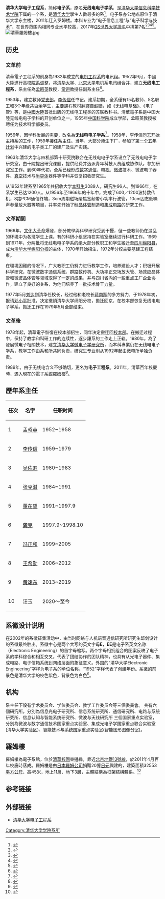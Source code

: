 {{TA
|G1=IT
|G2=電子學
}}
{{Infobox University Department
 |名称              = 清华大学电子工程系
 |其他名称        = Department of Electronic Engineering, Tsinghua University
 |徽标              = [[File:Department_of_Electronic_Engineering,_Tsinghua_University.svg|200px]]
 |徽标说明        =
 |隶属              =[[清华大学|清华大学]][[清华大学信息科学技术学院|信息科学技术学院]]
 |建立时间        =1952年
 |关闭时间        =
 |类型              =系
 |下属              =3个国家重点实验室、6個研究所
 |主管官员        =
 |主席              =
 |党委书记        = 金德鹏 
 |院长              =
 |系主任           = 汪玉
 |所长              =
 |部长              =
 |主任              =
 |头衔              =
 |头衔人名        =
 |教师              =
 |员工              =
 |学生              =
 |本科生           =1018人<ref>{{cite web |url=http://www.tsinghua.edu.cn/publish/ee/3708/index.html |title=首页  ›招生教学  ›本科生  ›本科生统计信息 |access-date=2016-06-15 |archive-url=https://web.archive.org/web/20160722112520/http://www.tsinghua.edu.cn/publish/ee/3708/index.html |archive-date=2016-07-22 |dead-url=yes }}</ref>
 |研究生           =495人
 |博士生           =445人
 |其他学生        =
 |地址              = {{CHN}}[[北京市|北京市]][[海淀区|海淀区]][[清华园|清华园]]
 |国家              =中華人民共和國
 |省                 =
 |市                 =北京市
 |坐标              =
 |网址              =http://www.ee.tsinghua.edu.cn/
 |标志              =
 |脚注              =
}}
'''清华大学电子工程系'''，简称'''电子系'''，原名'''无线电电子学系'''，是[[清华大学|清华大学]][[清华大学信息科学技术学院|信息科学技术学院]]下属的一个系，是[[清华大学|清华大学]]學生人數最多的系<ref>{{cite web |url=http://www.tsinghua.edu.cn/publish/ee/3704/ |title=清华大学电子工程系概况 |access-date=2016-06-15 |archive-url=https://web.archive.org/web/20160809140035/http://www.tsinghua.edu.cn/publish/ee/3704/ |archive-date=2016-08-09 |dead-url=yes }}</ref>。电子系办公地点原位于清华大学东主楼，2011年迁入罗姆楼。本科专业为“电子信息工程”与“电子科学与技术”，在世界范围内相同专业水平较高，2017年[[QS世界大学排名|QS世界大学排名]]中排第7名<ref>{{Cite web |url=https://www.topuniversities.com/university-rankings/university-subject-rankings/2017/engineering-electrical-electronic |title=The world's top universities for electrical & electronic engineering |accessdate=2017-03-11 |author= |date= |year=2017 |month= |format= |work= |publisher=[[Quacquarelli_Symonds|Quacquarelli Symonds Limited]] |pages= |language=en |doi= |archiveurl=https://web.archive.org/web/20170311164400/https://www.topuniversities.com/university-rankings/university-subject-rankings/2017/engineering-electrical-electronic |archivedate=2017-03-11 |quote= |dead-url=no }}</ref><ref>{{cite web |url=http://www.ee.tsinghua.edu.cn/intro/intro.htm |title=清华大学电子工程系简介 |deadurl=yes |archiveurl=https://web.archive.org/web/20100127182526/http://www.ee.tsinghua.edu.cn/intro/intro.htm |archivedate=2010-01-27 }}</ref><ref>{{cite web |url=http://edu.sina.com.cn/gaokao/2009-06-06/2059203357.shtml |title=新浪教育：清华大学电子工程系基本概况 |access-date=2010-09-28 |archive-date=2019-08-15 |archive-url=https://web.archive.org/web/20190815202525/http://edu.sina.com.cn/gaokao/2009-06-06/2059203357.shtml |dead-url=no }}</ref><ref>{{cite web |url=http://www.cnedu.cn/news/2004/9/ta72535111102940021520.html |title=考研教育网：清华大学电子工程系 |access-date=2010-09-28 |archive-date=2019-08-14 |archive-url=https://web.archive.org/web/20190814160902/http://www.cnedu.cn/news/2004/9/ta72535111102940021520.html |dead-url=no }}</ref>。
[[File:清華羅姆樓.jpg|thumb]]
==历史==
===文革前===
清華電子工程系的前身為1932年成立的[[清華大學電機工程系|电机工程系]]的电讯组。1952年9月，中國大陸進行高校[[院系调整|院系调整]]，將[[清华大学|清华大学]]、[[北京大学|北京大学]]电机系电讯组合并，建立'''无线电工程系'''，系主任為[[孟昭英|孟昭英]]教授，[[常迥|常迥]]教授任副系主任<ref>{{cite web |url=http://www.ee.tsinghua.edu.cn/publish/ee/3685/index.html |title=清华大学电子工程系系史 |access-date=2016-06-14 |archive-date=2020-09-27 |archive-url=https://web.archive.org/web/20200927232713/http://www.ee.tsinghua.edu.cn/publish/ee/3685/index.html |dead-url=no }}</ref>。

1953年，建立教师[[中國共產黨|党支部]]，[[李传信|李传信]]任书记。建系初期，全系僅有15名教师、5名职工和3个年级共百余学生，主要課程教材翻譯自[[蘇聯|蘇聯]]，如《无线电基础》、《电子管》等，是[[中國大陸|中國大陸]]首批出版的无线电工程类的苏联教科书。清華電子系是中国大陸无线电电子学科的开创单位之一，1955年[[中国科学院|中国科学院]]成立学部，孟昭英教授被聘任为技术科学部委员。

1956年，因学科发展的需要，改名為'''无线电电子学系'''<ref>{{cite web |url=https://books.google.com.tw/books?id=2wPeSh93IGMC&pg=PA68&lpg=PA68&dq=1956%E5%B9%B4%EF%BC%8C%E6%94%B9%E5%90%8D%E7%84%A1%E7%B7%9A%E9%9B%BB%E9%9B%BB%E5%AD%90%E5%AD%B8%E7%B3%BB&source=bl&ots=JtNoLUGsm2&sig=Zjlj00dWrW4jDbeqraGYM3B1fO4&hl=zh-TW&sa=X&ved=0ahUKEwivlOfZl6fNAhXBm5QKHcK_D-QQ6AEIMTAD#v=onepage&q=1956%E5%B9%B4%EF%BC%8C%E6%94%B9%E5%90%8D%E7%84%A1%E7%B7%9A%E9%9B%BB%E9%9B%BB%E5%AD%90%E5%AD%B8%E7%B3%BB&f=false |title=清华大学志 |access-date=2016-06-14 |archive-date=2019-08-14 |archive-url=https://web.archive.org/web/20190814205225/https://books.google.com.tw/books?id=2wPeSh93IGMC&pg=PA68&lpg=PA68&dq=1956%E5%B9%B4%EF%BC%8C%E6%94%B9%E5%90%8D%E7%84%A1%E7%B7%9A%E9%9B%BB%E9%9B%BB%E5%AD%90%E5%AD%B8%E7%B3%BB&source=bl&ots=JtNoLUGsm2&sig=Zjlj00dWrW4jDbeqraGYM3B1fO4&hl=zh-TW&sa=X&ved=0ahUKEwivlOfZl6fNAhXBm5QKHcK_D-QQ6AEIMTAD#v=onepage&q=1956%E5%B9%B4%EF%BC%8C%E6%94%B9%E5%90%8D%E7%84%A1%E7%B7%9A%E9%9B%BB%E9%9B%BB%E5%AD%90%E5%AD%B8%E7%B3%BB&f=false |dead-url=no }}</ref>。1958年，李传信同志开始主持系的工作，1959年接任系主任。当年，大部分师生下厂，参加了[[第一個五年計劃_(中國)|第一个五年计划]]中兴建的电子类工厂的建厂及生产实践。

1963年清华大学与四机部第十研究院联合在无线电电子学系设立了无线电电子学研究室，由十院提出研究课题，提供经费并选派青年科技人员组成协作队，参加研究室工作。到60年代初，全系已经形成[[数字通信|数字通信]]、[[电视|电视]]、[[微波|微波]]技术、微波电子器件、[[真空|真空]]技术与[[半导体|半导体]]器件等学科并恢复招收研究生。

从1952年建系至1965年共招收大学[[本科生|本科生]]3089人，研究生96人。到1966年，在系学生已达1200人。从1956年至1966年的十年中，完成了600／1200波特数传机，8路PCM通信终端，3cm周期磁场聚焦宽频带小功率行波管，10cm固态低噪声参量放大器等项目，并率先开始了硅[[晶体管|晶体管]]制造和[[集成电路|集成电路]]的研究工作。
===文革期間===
1966年，[[文化大革命|文化大革命]]爆發，部分教學與科學研究受到干擾，但一些教师仍在混乱的环境中为各班学生上课，有的科研小组坚持在实验室继续进行科研工作。1969到1971年，分两批将无线电电子学系的绝大部分教职工和学生搬迁至[[四川|四川]][[绵阳县|绵阳县]]，成为[[清华大学绵阳分校|清华大学绵阳分校]]的主体，1970年开始招生，1972年分校主要基建工程结束。

在環境困難的情况下，广大教职工仍努力进行教学工作，培养建设人才；积极开展科学研究，在微波数字通信系统、群路数传机、大功率正交场放大管、场效应晶体管和微波晶体管等领域取得了一定的成果，并与四川省内的一些重点工厂企业协作，建立了良好的关系，为他们培养了一批技术骨干力量。 

1977年5月[[刘达|刘达]]到清华任校长，经过他和老校长[[蒋南翔|蒋南翔]]的多方努力，于1978年初，报请[[邓小平|邓小平]]批准，决定撤销清华大学绵阳分校，搬迁回京，在校本部恢复无线电电子学系。搬迁工作在1979年5月全部结束。

===文革後===
1978年起，清華電子恢復在校本部招生，同年決定搬迁回[[清華園|校本部]]。在搬迁过程中，保持了教学和科研工作的连续性，逐步讓系的工作走上正轨。1980年，為了發展微电子相關技术，建立[[清华大学微电子学研究所|清华大学微电子学研究所]]，而本科專業仍在无线电电子学系，教学工作由系和所共同负责，研究生专业則从1992年起由微电所单独负责。

1989年，由于无线电含义不够确切，更名为'''电子工程系'''。2011年，清華百年校慶時，遷入現在的電子系館羅姆樓<ref>{{cite web|url=http://www.rohm.com.cn/web/china/news-detail?news-title=%E6%B8%85%E5%8D%8E%E7%BD%97%E5%A7%86%E7%94%B5%E5%AD%90%E5%B7%A5%E7%A8%8B%E9%A6%86%E2%80%9D%E5%AE%8C%E5%B7%A5&defaultGroupId= |title=清华罗姆电子工程馆"完工}}</ref>。
==歷年系主任==
{| class="sortable wikitable" border="1"
|-
!任次
!名字
!任职时间
|-
|1||{{flagicon|CHN}}[[孟昭英|孟昭英]]||1952~1958
|-
|2||{{flagicon|CHN}}[[李传信|李传信]]||1959~1979
|-
|3||{{flagicon|CHN}}[[吴佑寿|吴佑寿]]||1980~1983
|-
|4||{{flagicon|CHN}}[[张克潜|张克潜]]||1984~1991
|-
|5||{{flagicon|CHN}}[[董在望|董在望]]||1991~1997.9
|-
|6||{{flagicon|CHN}}[[龚克|龚克]]||1997.9~1998.10
|-
|7||{{flagicon|CHN}}[[冯正和|冯正和]]||1999~2005
|-
|8||{{flagicon|CHN}}[[王希勤|王希勤]]||2006~2012
|-
|9||{{flagicon|CHN}}[[黄翊东|黄翊东]]||2013~2019
|-
|10||{{flagicon|CHN}}汪玉||2020～至今
|}

==系徽设计说明==
在2002年的系徽征集活动中，由当时网络与人机语音通信研究所研究生邱剑设计的系徽最终胜出。系徽中心是两个大写的英文字母'''E'''，'''EE'''是电子系英文名称（Electronic Engineering）的首字母缩写。两个字母相拥组合的图案反映了电子系的学科综合和相互交叉，代表了团结协作的团队精神，也具有从光电子器件、集成电路、电子信箱系统到网络层面的象征意义。外围的“清华大学Electronic Engineering”字样为电子系的单位名称，“1952”字样代表了创建年份。系徽的前景色是清华大学的校色紫色，背景色为白色<ref>{{cite web |url=http://www.tsinghua.edu.cn/publish/news/6641/2011/20110225231313125241833/20110225231313125241833_.html |title=电子工程系系徽 |deadurl=yes |archiveurl=https://web.archive.org/web/20160809083846/http://www.tsinghua.edu.cn/publish/news/6641/2011/20110225231313125241833/20110225231313125241833_.html |archivedate=2016-08-09 }}</ref>。

==机构==
系主任下設有学术委员会、学位委员会、教学工作委员会等三個委員會。
共有六個研究所，分別為信息光电子研究所、信息系统研究所、通信研究所、电路与系统研究所、信息认知与智能系统研究所、微波与天线研究所
三個国家重点实验室，分別為微波与数字通信技术国家重点实验室、集成光电子学国家重点联合实验室(清华大学实验区)、智能技术与系统国家重点实验室(智能图形图像分室)。
==羅姆樓==
羅姆樓為電子系館，位於[[清華大學校園|清華校園]]東邊緣，靠近[[北京地鐵13號線|北京地鐵13號線]]，於2011年4月百年校慶時落成。羅姆樓是由[[日本|日本]][[羅姆公司|羅姆公司]]捐贈20億[[日元|日元]]興建的，建築面積32553[[平方公尺|平方公尺]]、高45米，地上11層、地下3層，主體結構為框架結構體系。<ref name="導遊清華園">{{Cite book | author = 苗日新 | title = 導遊清華園 | location = 北京 | pages = 182| publisher = 清华大学出版社 | year = 2012 | ISBN = 9787302290001 | accessdate = 2020-08-30 | url = https://books.google.com.tw/books?id=ujIkoAEACAAJ&dq=%E5%B0%8E%E9%81%8A%E6%B8%85%E8%8F%AF%E5%9C%92&hl=zh-TW&sa=X&ved=0ahUKEwiDmoPy7trSAhVCNbwKHZnaAPEQ6AEIGjAA | language = zh-cn | quote =  | archive-date = 2020-08-28 | archive-url = https://web.archive.org/web/20200828140533/https://books.google.com.tw/books?id=ujIkoAEACAAJ&dq=%E5%B0%8E%E9%81%8A%E6%B8%85%E8%8F%AF%E5%9C%92&hl=zh-TW&sa=X&ved=0ahUKEwiDmoPy7trSAhVCNbwKHZnaAPEQ6AEIGjAA | dead-url = no }}</ref>

== 参考链接 ==
{{Reflist}}
==外部链接==
* [http://www.ee.tsinghua.edu.cn/ 清华大学电子工程系] {{Wayback|url=http://www.ee.tsinghua.edu.cn/ |date=20200512181516 }}


{{清华大学/院系}}
[[Category:清华大学学院系所|Category:清华大学学院系所]]